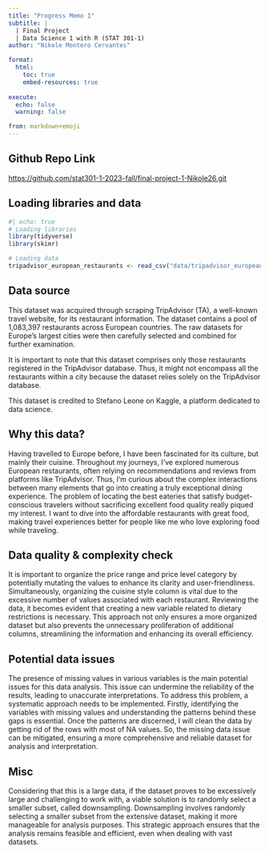 ```yaml
---
title: "Progress Memo 1"
subtitle: |
  | Final Project 
  | Data Science 1 with R (STAT 301-1)
author: "Nikole Montero Cervantes"

format:
  html:
    toc: true
    embed-resources: true
    
execute:
  echo: false
  warning: false

from: markdown+emoji 
---
```

  
::: {.callout-tip icon=false}

## Github Repo Link

[https://github.com/stat301-1-2023-fall/final-project-1-Nikole26.git](https://github.com/stat301-1-2023-fall/final-project-1-Nikole26.git)

:::


## Loading libraries and data

```r
#| echo: true
# Loading libraries 
library(tidyverse)
library(skimr)

# Loading data 
tripadvisor_european_restaurants <- read_csv("data/tripadvisor_european_restaurants.csv")
```


## Data source

This dataset was acquired through scraping TripAdvisor (TA), a well-known travel website, for its restaurant information. The dataset contains a pool of 1,083,397 restaurants across European countries. The raw datasets for Europe's largest cities were then carefully selected and combined for further examination.

It is important to note that this dataset comprises only those restaurants registered in the TripAdvisor database. Thus, it might not encompass all the restaurants within a city because the dataset relies solely on the TripAdvisor database.

This dataset is credited to Stefano Leone on Kaggle, a platform dedicated to data science.

## Why this data?

Having travelled to Europe before, I have been fascinated for its culture, but mainly their cuisine. Throughout my journeys, I've explored numerous European restaurants, often relying on recommendations and reviews from platforms like TripAdvisor. Thus, I'm curious about the complex interactions between many elements that go into creating a truly exceptional dining experience. The problem of locating the best eateries that satisfy budget-conscious travelers without sacrificing excellent food quality really piqued my interest. I want to dive into the affordable restaurants with great food, making travel experiences better for people like me who love exploring food while traveling.

## Data quality & complexity check

It is important to organize the price range and price level category by potentially mutating the values to enhance its clarity and user-friendliness. Simultaneously, organizing the cuisine style column is vital due to the excessive number of values associated with each restaurant. Reviewing the data, it becomes evident that creating a new variable related to dietary restrictions is necessary. This approach not only ensures a more organized dataset but also prevents the unnecessary proliferation of additional columns, streamlining the information and enhancing its overall efficiency.

## Potential data issues

The presence of missing values in various variables is the main potential issues for this data analysis. This issue can undermine the reliability of the results, leading to unaccurate interpretations. To address this problem, a systematic approach needs to be implemented. Firstly, identifying the variables with missing values and understanding the patterns behind these gaps is essential. Once the patterns are discerned, I will clean the data by getting rid of the rows with most of NA values. So, the missing data issue can be mitigated, ensuring a more comprehensive and reliable dataset for analysis and interpretation.


## Misc

Considering that this is a large data, if the dataset proves to be excessively large and challenging to work with, a viable solution is to randomly select a smaller subset, called downsampling. Downsampling involves randomly selecting a smaller subset from the extensive dataset, making it more manageable for analysis purposes. This strategic approach ensures that the analysis remains feasible and efficient, even when dealing with vast datasets. 